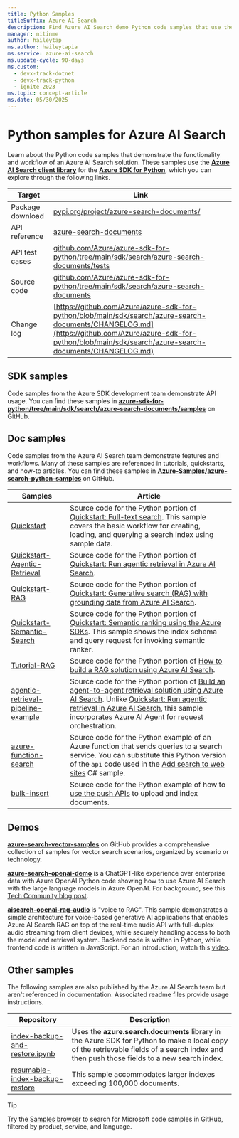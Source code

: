 ```yaml
---
title: Python Samples
titleSuffix: Azure AI Search
description: Find Azure AI Search demo Python code samples that use the Azure .NET SDK for Python or REST.
manager: nitinme
author: haileytap
ms.author: haileytapia
ms.service: azure-ai-search
ms.update-cycle: 90-days
ms.custom:
  - devx-track-dotnet
  - devx-track-python
  - ignite-2023
ms.topic: concept-article
ms.date: 05/30/2025
---
```


# Python samples for Azure AI Search

Learn about the Python code samples that demonstrate the functionality and workflow of an Azure AI Search solution. These samples use the [**Azure AI Search client library**](/python/api/overview/azure/search-documents-readme) for the [**Azure SDK for Python**](/azure/developer/python/), which you can explore through the following links.

| Target | Link |
|--------|------|
| Package download | [pypi.org/project/azure-search-documents/](https://pypi.org/project/azure-search-documents/) |
| API reference | [azure-search-documents](/python/api/azure-search-documents)  |
| API test cases | [github.com/Azure/azure-sdk-for-python/tree/main/sdk/search/azure-search-documents/tests](https://github.com/Azure/azure-sdk-for-python/tree/main/sdk/search/azure-search-documents/tests) |
| Source code | [github.com/Azure/azure-sdk-for-python/tree/main/sdk/search/azure-search-documents](https://github.com/Azure/azure-sdk-for-python/tree/main/sdk/search/azure-search-documents)  |
| Change log | [https://github.com/Azure/azure-sdk-for-python/blob/main/sdk/search/azure-search-documents/CHANGELOG.md](https://github.com/Azure/azure-sdk-for-python/blob/main/sdk/search/azure-search-documents/CHANGELOG.md) |

## SDK samples

Code samples from the Azure SDK development team demonstrate API usage. You can find these samples in [**azure-sdk-for-python/tree/main/sdk/search/azure-search-documents/samples**](https://github.com/Azure/azure-sdk-for-python/tree/main/sdk/search/azure-search-documents/samples) on GitHub.

## Doc samples

Code samples from the Azure AI Search team demonstrate features and workflows. Many of these samples are referenced in tutorials, quickstarts, and how-to articles. You can find these samples in [**Azure-Samples/azure-search-python-samples**](https://github.com/Azure-Samples/azure-search-python-samples) on GitHub.

| Samples | Article |
|---------|---------|
| [Quickstart](https://github.com/Azure-Samples/azure-search-python-samples/tree/main/Quickstart) | Source code for the Python portion of [Quickstart: Full-text search](search-get-started-text.md). This sample covers the basic workflow for creating, loading, and querying a search index using sample data. |
| [Quickstart-Agentic-Retrieval](https://github.com/Azure-Samples/azure-search-python-samples/tree/main/Quickstart-Agentic-Retrieval) | Source code for the Python portion of [Quickstart: Run agentic retrieval in Azure AI Search](search-get-started-agentic-retrieval.md). |
| [Quickstart-RAG](https://github.com/Azure-Samples/azure-search-python-samples/tree/main/Quickstart-RAG) | Source code for the Python portion of [Quickstart: Generative search (RAG) with grounding data from Azure AI Search](search-get-started-rag.md). |
| [Quickstart-Semantic-Search](https://github.com/Azure-Samples/azure-search-python-samples/tree/main/Quickstart-Semantic-Search) | Source code for the Python portion of [Quickstart: Semantic ranking using the Azure SDKs](search-get-started-semantic.md). This sample shows the index schema and query request for invoking semantic ranker. |
| [Tutorial-RAG](https://github.com/Azure-Samples/azure-search-python-samples/tree/main/Tutorial-RAG) | Source code for the Python portion of [How to build a RAG solution using Azure AI Search](tutorial-rag-build-solution.md).|
| [agentic-retrieval-pipeline-example](https://github.com/Azure-Samples/azure-search-python-samples/tree/main/agentic-retrieval-pipeline-example) | Source code for the Python portion of [Build an agent-to-agent retrieval solution using Azure AI Search](search-agentic-retrieval-how-to-pipeline.md). Unlike [Quickstart: Run agentic retrieval in Azure AI Search](search-get-started-agentic-retrieval.md), this sample incorporates Azure AI Agent for request orchestration. |
| [azure-function-search](https://github.com/Azure-Samples/azure-search-python-samples/tree/main/azure-function-search) | Source code for the Python example of an Azure function that sends queries to a search service. You can substitute this Python version of the `api` code used in the [Add search to web sites](tutorial-csharp-overview.md) C# sample. |
| [bulk-insert](https://github.com/Azure-Samples/azure-search-python-samples/tree/main/bulk-insert) | Source code for the Python example of how to [use the push APIs](search-how-to-load-search-index.md) to upload and index documents. |

## Demos

[**azure-search-vector-samples**](https://github.com/Azure/azure-search-vector-samples/blob/main/README.md) on GitHub provides a comprehensive collection of samples for vector search scenarios, organized by scenario or technology.

[**azure-search-openai-demo**](https://github.com/Azure-Samples/azure-search-openai-demo/blob/main/README.md) is a ChatGPT-like experience over enterprise data with Azure OpenAI Python code showing how to use Azure AI Search with the large language models in Azure OpenAI. For background, see this [Tech Community blog post](https://techcommunity.microsoft.com/blog/azure-ai-services-blog/revolutionize-your-enterprise-data-with-chatgpt-next-gen-apps-w-azure-openai-and/3762087).

[**aisearch-openai-rag-audio**](https://github.com/Azure-Samples/aisearch-openai-rag-audio) is "voice to RAG". This sample demonstrates a simple architecture for voice-based generative AI applications that enables Azure AI Search RAG on top of the real-time audio API with full-duplex audio streaming from client devices, while securely handling access to both the model and retrieval system. Backend code is written in Python, while frontend code is written in JavaScript. For an introduction, watch this [video](https://www.youtube.com/watch?v=vXJka8xZ9Ko).

## Other samples

The following samples are also published by the Azure AI Search team but aren't referenced in documentation. Associated readme files provide usage instructions.

| Repository | Description |
|------------|-------------|
| [index-backup-and-restore.ipynb](https://github.com/Azure/azure-search-vector-samples/tree/main/demo-python/code/utilities/index-backup-restore) | Uses the **azure.search.documents** library in the Azure SDK for Python to make a local copy of the retrievable fields of a search index and then push those fields to a new search index. |
| [resumable-index-backup-restore](https://github.com/Azure/azure-search-vector-samples/blob/main/demo-python/code/utilities/resumable-index-backup-restore/backup-and-restore.ipynb) | This sample accommodates larger indexes exceeding 100,000 documents.|

> [!TIP]
> Try the [Samples browser](/samples/browse/?languages=python&products=azure-cognitive-search) to search for Microsoft code samples in GitHub, filtered by product, service, and language.
